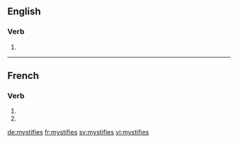 {{also|mystifiés}}
==English==

===Verb===
{{head|en|verb form}}

# {{en-third-person singular of|mystify}}

----

==French==

===Verb===
{{fr-verb-form}}

# {{inflection of|mystifier||2|s|pres|indc|lang=fr}}
# {{inflection of|mystifier||2|s|pres|subj|lang=fr}}

[[de:mystifies]]
[[fr:mystifies]]
[[sv:mystifies]]
[[vi:mystifies]]